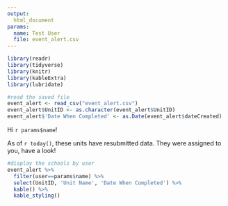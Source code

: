```yaml
---
output: 
  html_document
params:
  name: Test User
  file: event_alert.csv
---
```


```r

library(readr)
library(tidyverse)
library(knitr)
library(kableExtra)
library(lubridate)

#read the saved file
event_alert <- read_csv("event_alert.csv")
event_alert$UnitID <- as.character(event_alert$UnitID)
event_alert$'Date When Completed' <- as.Date(event_alert$dateCreated)
```

Hi `r params$name`!

As of `r today()`, these units have resubmitted data. They were assigned to you, have a look!

```r
#display the schools by user
event_alert %>% 
  filter(user==params$name) %>% 
  select(UnitID, 'Unit Name', 'Date When Completed') %>% 
  kable() %>% 
  kable_styling()
```

